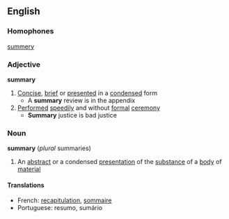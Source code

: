 ==English==
===Homophones===
[[summery]]
===Adjective===
'''summary'''
#[[Concise]], [[brief]] or [[presented]] in a [[condensed]] form
#* A '''summary''' review is in the appendix
#[[Perform]]ed [[speedily]] and without [[formal]] [[ceremony]]
#* '''Summary''' justice is bad justice
===Noun===
'''summary''' (''plural'' summaries)
#An [[abstract]] or a condensed [[presentation]] of the [[substance]] of a [[body]] of [[material]]
====Translations====
*French: [[recapitulation]], [[sommaire]]
*Portuguese: resumo, sumário